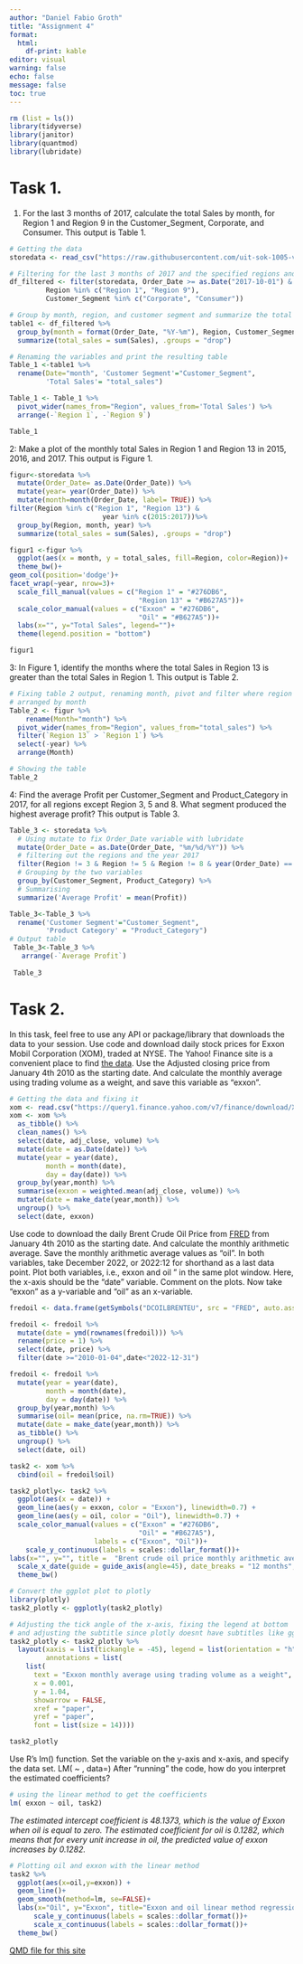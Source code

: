 ```yaml
---
author: "Daniel Fabio Groth"
title: "Assignment 4"
format:
  html:
    df-print: kable
editor: visual
warning: false
echo: false
message: false
toc: true
---
```


```r
rm (list = ls())
library(tidyverse)
library(janitor)
library(quantmod)
library(lubridate)
```

# Task 1.

1.  For the last 3 months of 2017, calculate the total Sales by month, for Region 1 and Region 9 in the Customer_Segment, Corporate, and Consumer. This output is Table 1.

```r
# Getting the data
storedata <- read_csv("https://raw.githubusercontent.com/uit-sok-1005-v23/uit-sok-1005-v23.github.io/main/storedata.csv", show_col_types = FALSE)
```

```r
# Filtering for the last 3 months of 2017 and the specified regions and segments
df_filtered <- filter(storedata, Order_Date >= as.Date("2017-10-01") & Order_Date <= as.Date("2017-12-31"),
         Region %in% c("Region 1", "Region 9"),
         Customer_Segment %in% c("Corporate", "Consumer"))

# Group by month, region, and customer segment and summarize the total sales
table1 <- df_filtered %>%
  group_by(month = format(Order_Date, "%Y-%m"), Region, Customer_Segment) %>%
  summarize(total_sales = sum(Sales), .groups = "drop")

# Renaming the variables and print the resulting table
Table_1 <-table1 %>%
  rename(Date="month", 'Customer Segment'="Customer_Segment",
         'Total Sales'= "total_sales")

Table_1 <- Table_1 %>%
  pivot_wider(names_from="Region", values_from='Total Sales') %>%
  arrange(-`Region 1`, -`Region 9`)

Table_1
```

2: Make a plot of the monthly total Sales in Region 1 and Region 13 in 2015, 2016, and 2017. This output is Figure 1.

```r


figur<-storedata %>%
  mutate(Order_Date= as.Date(Order_Date)) %>%
  mutate(year= year(Order_Date)) %>%
  mutate(month=month(Order_Date, label= TRUE)) %>%
filter(Region %in% c("Region 1", "Region 13") &
                       year %in% c(2015:2017))%>%
  group_by(Region, month, year) %>%
  summarize(total_sales = sum(Sales), .groups = "drop")

figur1 <-figur %>%
  ggplot(aes(x = month, y = total_sales, fill=Region, color=Region))+
  theme_bw()+
geom_col(position='dodge')+
facet_wrap(~year, nrow=3)+
  scale_fill_manual(values = c("Region 1" = "#276DB6", 
                                "Region 13" = "#B627A5"))+
  scale_color_manual(values = c("Exxon" = "#276DB6", 
                                "Oil" = "#B627A5"))+
  labs(x="", y="Total Sales", legend="")+
  theme(legend.position = "bottom")

figur1
```

3: In Figure 1, identify the months where the total Sales in Region 13 is greater than the total Sales in Region 1. This output is Table 2.

```r
# Fixing table 2 output, renaming month, pivot and filter where region 13 > 1
# arranged by month
Table_2 <- figur %>%
    rename(Month="month") %>%
  pivot_wider(names_from="Region", values_from="total_sales") %>%
  filter(`Region 13` > `Region 1`) %>%
  select(-year) %>%
  arrange(Month)

# Showing the table
Table_2
```

4: Find the average Profit per Customer_Segment and Product_Category in 2017, for all regions except Region 3, 5 and 8. What segment produced the highest average profit? This output is Table 3.

```r
Table_3 <- storedata %>%
  # Using mutate to fix Order_Date variable with lubridate
  mutate(Order_Date = as.Date(Order_Date, "%m/%d/%Y")) %>%
  # filtering out the regions and the year 2017
  filter(Region != 3 & Region != 5 & Region != 8 & year(Order_Date) == 2017) %>%
  # Grouping by the two variables
  group_by(Customer_Segment, Product_Category) %>%
  # Summarising
  summarize('Average Profit' = mean(Profit))
```

```r
Table_3<-Table_3 %>%
  rename('Customer Segment'="Customer_Segment",
         'Product Category' = "Product_Category")
# Output table
 Table_3<-Table_3 %>%
   arrange(-`Average Profit`)
 
 Table_3
```

# Task 2.

In this task, feel free to use any API or package/library that downloads the data to your session. Use code and download daily stock prices for Exxon Mobil Corporation (XOM), traded at NYSE. The Yahoo! Finance site is a convenient place to find [the data](https://finance.yahoo.com/quote/XOM?p=XOM&.tsrc=fin-srch&guccounter=1&guce_referrer=aHR0cHM6Ly93d3cuZ29vZ2xlLmNvbS8&guce_referrer_sig=AQAAAFPxsq3OMyVmjUi0J0prTIqCvNsFgCcjQ5H0WY8yNWD_IC8QU8uW4L99CYtwUeppCqHZMSBzoYKPc0DEbX-JwH7pTqwlQuTTxACSjuGme82tlaS44Ssq2RtiMmi4wd-AMN63-1UJrlWVNm_gaRpKyCHWmzH7O0jufICxvKb1qyYx). Use the Adjusted closing price from January 4th 2010 as the starting date. And calculate the monthly average using trading volume as a weight, and save this variable as "exxon".

```r
# Getting the data and fixing it
xom <- read.csv("https://query1.finance.yahoo.com/v7/finance/download/XOM?period1=1262563200&period2=1672444800&interval=1d&events=history&includeAdjustedClose=true")
xom <- xom %>% 
  as_tibble() %>% 
  clean_names() %>% 
  select(date, adj_close, volume) %>% 
  mutate(date = as.Date(date)) %>% 
  mutate(year = year(date), 
         month = month(date), 
         day = day(date)) %>% 
  group_by(year,month) %>% 
  summarise(exxon = weighted.mean(adj_close, volume)) %>% 
  mutate(date = make_date(year,month)) %>% 
  ungroup() %>% 
  select(date, exxon)
```

Use code to download the daily Brent Crude Oil Price from [FRED](https://fred.stlouisfed.org/series/DCOILBRENTEU) from January 4th 2010 as the starting date. And calculate the monthly arithmetic average. Save the monthly arithmetic average values as "oil". In both variables, take December 2022, or 2022:12 for shorthand as a last data point. Plot both variables, i.e., exxon and oil " in the same plot window. Here, the x-axis should be the "date" variable. Comment on the plots. Now take "exxon" as a y-variable and "oil" as an x-variable.

```r
fredoil <- data.frame(getSymbols("DCOILBRENTEU", src = "FRED", auto.assign = FALSE))

fredoil <- fredoil %>% 
  mutate(date = ymd(rownames(fredoil))) %>% 
  rename(price = 1) %>% 
  select(date, price) %>% 
  filter(date >="2010-01-04",date<"2022-12-31") 

fredoil <- fredoil %>% 
  mutate(year = year(date), 
         month = month(date), 
         day = day(date)) %>% 
  group_by(year,month) %>% 
  summarise(oil= mean(price, na.rm=TRUE)) %>% 
  mutate(date = make_date(year,month)) %>% 
  as_tibble() %>% 
  ungroup() %>% 
  select(date, oil)

task2 <- xom %>% 
  cbind(oil = fredoil$oil)
```

```r
task2_plotly<- task2 %>%
  ggplot(aes(x = date)) +
  geom_line(aes(y = exxon, color = "Exxon"), linewidth=0.7) +
  geom_line(aes(y = oil, color = "Oil"), linewidth=0.7) +
  scale_color_manual(values = c("Exxon" = "#276DB6", 
                                "Oil" = "#B627A5"),
                     labels = c("Exxon", "Oil"))+
    scale_y_continuous(labels = scales::dollar_format())+
labs(x="", y="", title =  "Brent crude oil price monthly arithmetic averages", color="")+
  scale_x_date(guide = guide_axis(angle=45), date_breaks = "12 months", date_labels = "%Y")+
  theme_bw()
```

```r
# Convert the ggplot plot to plotly
library(plotly)
task2_plotly <- ggplotly(task2_plotly)

# Adjusting the tick angle of the x-axis, fixing the legend at bottom
# and adjusting the subtitle since plotly doesnt have subtitles like ggplot
task2_plotly <- task2_plotly %>% 
  layout(xaxis = list(tickangle = -45), legend = list(orientation = "h"),
         annotations = list(
    list(
      text = "Exxon monthly average using trading volume as a weight",
      x = 0.001,
      y = 1.04,
      showarrow = FALSE,
      xref = "paper",
      yref = "paper",
      font = list(size = 14))))

task2_plotly
```

Use R's lm() function. Set the variable on the y-axis and x-axis, and specify the data set. LM(<Y variable name> \~ <X variable>, data=<dataset name>) After "running" the code, how do you interpret the estimated coefficients?

```r
# using the linear method to get the coefficients
lm( exxon ~ oil, task2)
```

*The estimated intercept coefficient is 48.1373, which is the value of Exxon when oil is equal to zero. The estimated coefficient for oil is 0.1282, which means that for every unit increase in oil, the predicted value of exxon increases by 0.1282.*

```r
# Plotting oil and exxon with the linear method
task2 %>%
  ggplot(aes(x=oil,y=exxon)) +
  geom_line()+
  geom_smooth(method=lm, se=FALSE)+
  labs(x="Oil", y="Exxon", title="Exxon and oil linear method regression")+
      scale_y_continuous(labels = scales::dollar_format())+
      scale_x_continuous(labels = scales::dollar_format())+
  theme_bw()
```

[QMD file for this site](https://github.com/DanielFabioG/SOK-1005/blob/main/Assignments/Assignment4.qmd)
